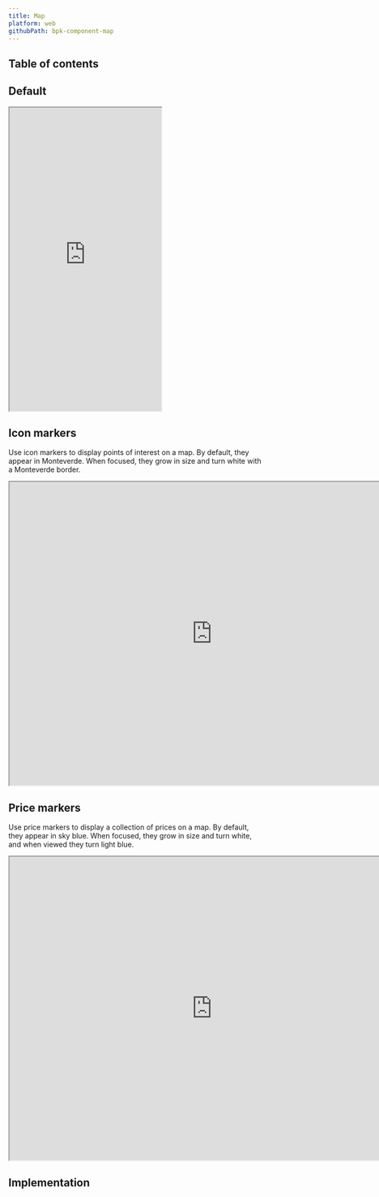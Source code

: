 ```yaml
---
title: Map
platform: web
githubPath: bpk-component-map
---
```





## Table of contents

## Default

<PresentationBlock>
  <iframe style={{width: '100%'}} height="600" src="https://backpack.github.io/storybook/iframe.html?id=bpk-component-map--simple"></iframe>
</PresentationBlock>

## Icon markers

Use icon markers to display points of interest on a map. By default, they appear in Monteverde. When focused, they grow in size and turn white with a Monteverde border.

<PresentationBlock>
  <iframe width="800" height="600" src="https://backpack.github.io/storybook/iframe.html?id=bpk-component-map--icon-markers"></iframe>
</PresentationBlock>

## Price markers

Use price markers to display a collection of prices on a map. By default, they appear in sky blue. When focused, they grow in size and turn white, and when viewed they turn light blue.

<PresentationBlock>
  <iframe width="800" height="600" src="https://backpack.github.io/storybook/iframe.html?id=bpk-component-map--price-markers"></iframe>
</PresentationBlock>

## Implementation

<Readme />
